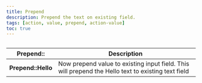 ```yaml
---
title: Prepend
description: Prepend the text on existing field.
tags: [action, value, prepend, action-value]
toc: true
---
```


<img
  class="d-block mb-4 img-fluid rounded-3"
  src="/docs/[[config:docs_version]]/assets/img/action-prepend.png"
  alt=""
/>

<table class="table">
  <thead>
    <tr>
      <th scope="col">Prepend::</th>
      <th scope="col">Description</th>
    </tr>
  </thead>
  <tbody>
    <tr>
      <th scope="row">Prepend::Hello</th>
      <td>Now prepend value to existing input field. This will prepend the Hello text to existing text field</td>
    </tr>
  </tbody>
</table>
